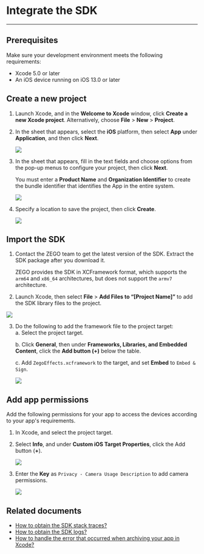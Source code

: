 # Integrate the SDK

---

## Prerequisites

Make sure your development environment meets the following requirements:

- Xcode 5.0 or later
- An iOS device running on iOS 13.0 or later

## Create a new project

1. Launch Xcode, and in the **Welcome to Xcode** window, click **Create a new Xcode project**. Alternatively, choose **File** > **New** > **Project**. 
2. In the sheet that appears, select the **iOS** platform, then select **App** under **Application**, and then click **Next**.  
   <Frame width="512" height="auto" caption=""><img src="https://storage.zego.im/sdk-doc/Pics/QuickStart/NewProject_1.png" /></Frame>

3. In the sheet that appears, fill in the text fields and choose options from the pop-up menus to configure your project, then click **Next**.

   You must enter a **Product Name** and **Organization Identifier** to create the bundle identifier that identifies the App in the entire system.  
   <Frame width="512" height="auto" caption=""><img src="https://storage.zego.im/sdk-doc/Pics/QuickStart/NewProject_2.png" /></Frame>

4. Specify a location to save the project, then click **Create**.  
   <Frame width="512" height="auto" caption=""><img src="https://storage.zego.im/sdk-doc/Pics/QuickStart/NewProject_3.png" /></Frame>


## Import the SDK

1. Contact the ZEGO team to get the latest version of the SDK. Extract the SDK package after you download it.

    <Warning title="Warning">
    
    ZEGO provides the SDK in XCFramework format, which supports the `arm64` and `x86_64` architectures, but does not support the `armv7` architecture.
    </Warning>
    
2. Launch Xcode, then select **File** > **Add Files to “[Project Name]”** to add the SDK library files to the project.

  <Frame width="512" height="auto" caption=""><img src="https://storage.zego.im/sdk-doc/Pics/iOS/ZegoExpressEngine/Common/add-files.png" /></Frame>

3. Do the following to add the framework file to the project target:  
    a. Select the project target.
  
    b. Click **General**, then under **Frameworks, Libraries, and Embedded Content**, click the **Add button (+)** below the table.
    
    c. Add `ZegoEffects.xcframework` to the target, and set **Embed** to `Embed & Sign`.
    
    <Frame width="512" height="auto" caption=""><img src="https://storage.zego.im/sdk-doc/Pics/AI_Vision/QuickStarts/integration_macOS_1.png" /></Frame>



## Add app permissions

Add the following permissions for your app to access the devices according to your app's requirements.

1. In Xcode, and select the project target. 

2. Select **Info**, and under **Custom iOS Target Properties**, click the Add button (**+**).
    <Frame width="512" height="auto" caption=""><img src="https://storage.zego.im/sdk-doc/Pics/iOS/ZegoExpressEngine/Common/privacy-description.png" /></Frame>

3. Enter the **Key** as `Privacy - Camera Usage Description` to add camera permissions.  
    <Frame width="512" height="auto" caption=""><img src="https://storage.zego.im/sdk-doc/Pics/AI_Vision/QuickStarts/add_Camera_Privacy_ios.png" /></Frame>


## Related documents

- [How to obtain the SDK stack traces?](https://docs.zegocloud.com/faq/AI_Stack_en)
- [How to obtain the SDK logs?](https://docs.zegocloud.com/faq/AI_log_en)
- [How to handle the error that occurred when archiving your app in Xcode?](https://docs.zegocloud.com/faq/AI_Undefined_symbols_en)
